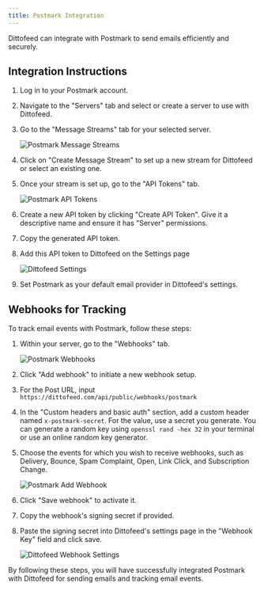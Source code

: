 ```yaml
---
title: Postmark Integration
---
```


Dittofeed can integrate with Postmark to send emails efficiently and securely.

## Integration Instructions

1. Log in to your Postmark account.
2. Navigate to the "Servers" tab and select or create a server to use with Dittofeed.
3. Go to the "Message Streams" tab for your selected server.

   ![Postmark Message Streams](/images/postmark-message-streams.png)

4. Click on "Create Message Stream" to set up a new stream for Dittofeed or select an existing one.
5. Once your stream is set up, go to the "API Tokens" tab.

   ![Postmark API Tokens](/images/postmark-api-tokens.png)

6. Create a new API token by clicking "Create API Token". Give it a descriptive name and ensure it has "Server" permissions.
7. Copy the generated API token.
8. Add this API token to Dittofeed on the Settings page

   ![Dittofeed Settings](/images/postmark-settings.png)

9. Set Postmark as your default email provider in Dittofeed's settings.

## Webhooks for Tracking

To track email events with Postmark, follow these steps:

1. Within your server, go to the "Webhooks" tab.

   ![Postmark Webhooks](/images/postmark-webhooks.png)

2. Click "Add webhook" to initiate a new webhook setup.
3. For the Post URL, input `https://dittofeed.com/api/public/webhooks/postmark`
4. In the "Custom headers and basic auth" section, add a custom header named `x-postmark-secret`. For the value, use a secret you generate. You can generate a random key using `openssl rand -hex 32` in your terminal or use an online random key generator.
5. Choose the events for which you wish to receive webhooks, such as Delivery, Bounce, Spam Complaint, Open, Link Click, and Subscription Change.

   ![Postmark Add Webhook](/images/postmark-add-webhook.png)

6. Click "Save webhook" to activate it.
7. Copy the webhook's signing secret if provided.
8. Paste the signing secret into Dittofeed's settings page in the "Webhook Key" field and click save.

   ![Dittofeed Webhook Settings](/images/postmark-settings.png)

By following these steps, you will have successfully integrated Postmark with Dittofeed for sending emails and tracking email events.